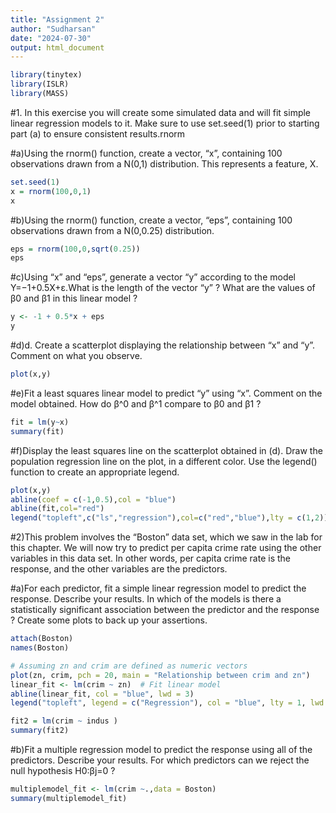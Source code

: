 ---
title: "Assignment 2"
author: "Sudharsan"
date: "2024-07-30"
output: html_document
---

```{r}
library(tinytex)
library(ISLR)
library(MASS)
```



#1. In this exercise you will create some simulated data and will fit simple linear regression models to it. Make sure to use set.seed(1) prior to starting part (a) to ensure consistent results.rnorm

#a)Using the rnorm() function, create a vector, “x”, containing 100 observations drawn from a N(0,1) distribution. This represents a feature, X.


```{r}
set.seed(1)
x = rnorm(100,0,1)
x

```
#b)Using the rnorm() function, create a vector, “eps”, containing 100 observations drawn from a N(0,0.25) distribution.

```{r}
eps = rnorm(100,0,sqrt(0.25))
eps
```
#c)Using “x” and “eps”, generate a vector “y” according to the model
Y=−1+0.5X+ε.What is the length of the vector “y” ? What are the values of β0 and β1 in this linear model ?


```{r}
y <- -1 + 0.5*x + eps
y

```
#d)d.	Create a scatterplot displaying the relationship between “x” and “y”. Comment on what you observe.

```{r}
plot(x,y)
```
#e)Fit a least squares linear model to predict “y” using “x”. Comment on the model obtained. How do β^0 and β^1 compare to β0 and β1 ?

```{r}
fit = lm(y~x)
summary(fit)
```
#f)Display the least squares line on the scatterplot obtained in (d). Draw the population regression line on the plot, in a different color. Use the legend() function to create an appropriate legend.

```{r}
plot(x,y)
abline(coef = c(-1,0.5),col = "blue")
abline(fit,col="red")
legend("topleft",c("ls","regression"),col=c("red","blue"),lty = c(1,2))
```
#2)This problem involves the “Boston” data set, which we saw in the lab for this chapter. We will now try to predict per capita crime rate using the other variables in this data set. In other words, per capita crime rate is the response, and the other variables are the predictors.

#a)For each predictor, fit a simple linear regression model to predict the response. Describe your results. In which of the models is there a statistically significant association between the predictor and the response ? Create some plots to back up your assertions.

```{r}
attach(Boston)
names(Boston)
```


```{r}
# Assuming zn and crim are defined as numeric vectors
plot(zn, crim, pch = 20, main = "Relationship between crim and zn")
linear_fit <- lm(crim ~ zn)  # Fit linear model
abline(linear_fit, col = "blue", lwd = 3)
legend("topleft", legend = c("Regression"), col = "blue", lty = 1, lwd = 3)

```


```{r}
fit2 = lm(crim ~ indus )
summary(fit2)
```
#b)Fit a multiple regression model to predict the response using all of the predictors. Describe your results. For which predictors can we reject the null hypothesis H0:βj=0 ?

```{r}
multiplemodel_fit <- lm(crim ~.,data = Boston)
summary(multiplemodel_fit)
```

